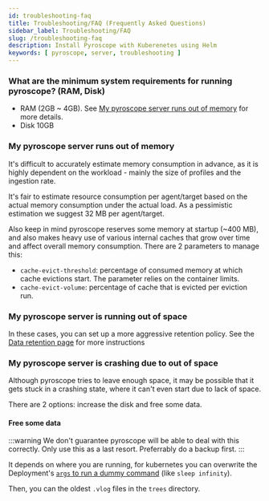 ```yaml
---
id: troubleshooting-faq
title: Troubleshooting/FAQ (Frequently Asked Questions)
sidebar_label: Troubleshooting/FAQ
slug: /troubleshooting-faq
description: Install Pyroscope with Kuberenetes using Helm
keywords: [ pyroscope, server, troubleshooting ]
---
```


### What are the minimum system requirements for running pyroscope? (RAM, Disk)
* RAM (2GB ~ 4GB). See [My pyroscope server runs out of memory](#my-pyroscope-server-runs-out-of-memory) for more details.
* Disk 10GB

### My pyroscope server runs out of memory
It's difficult to accurately estimate memory consumption in advance, as it is highly dependent on the workload - mainly the size of profiles and the ingestion rate.

It's fair to estimate resource consumption per agent/target based on the actual memory consumption under the actual load. As a pessimistic estimation we suggest 32 MB per agent/target.


Also keep in mind pyroscope reserves some memory at startup (~400 MB), and also makes heavy use of various internal caches that grow over time and affect overall memory consumption. There are 2 parameters to manage this:
* `cache-evict-threshold`: percentage of consumed memory at which cache evictions start. The parameter relies on the container limits.
* `cache-evict-volume`: percentage of cache that is evicted per eviction run.

### My pyroscope server is running out of space
In these cases, you can set up a more aggressive retention policy. See the [Data retention page](/docs/data-retention) for more instructions

### My pyroscope server is crashing due to out of space
Although pyroscope tries to leave enough space, it may be possible that it gets stuck in a crashing state, where it can't even start due to lack of space.

There are 2 options: increase the disk and free some data.

#### Free some data
:::warning
We don't guarantee pyroscope will be able to deal with this correctly. Only use this as a last resort. Preferrably do a backup first. 
:::

It depends on where you are running, for kubernetes you can overwrite the Deployment's [`args` to run a dummy command](https://github.com/pyroscope-io/helm-chart/blob/bfe876922f6970dc8ccf38c558957de76ce746eb/chart/pyroscope/templates/deployment.yaml#L32-L35) (like `sleep infinity`).

Then, you can the oldest `.vlog` files in the `trees` directory.

